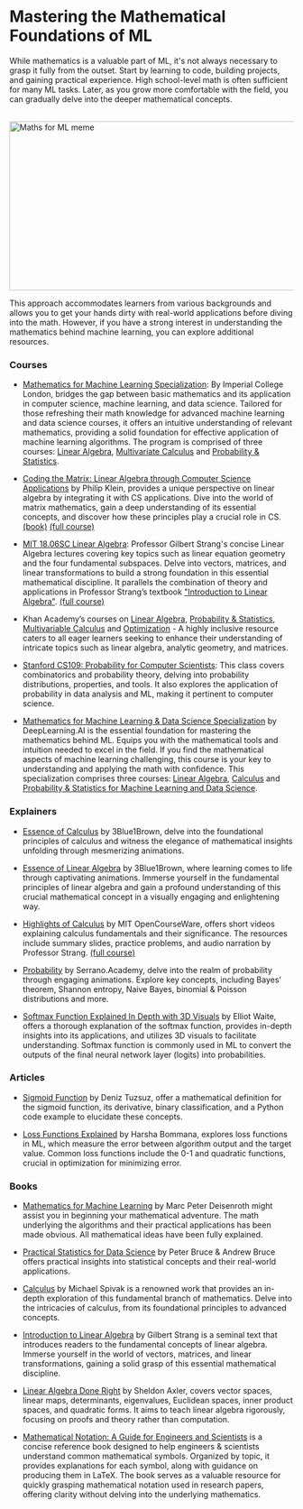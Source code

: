 # Mastering the Mathematical Foundations of ML

While mathematics is a valuable part of ML, it's not always necessary to grasp it fully from the outset. Start by learning to code, building projects, and gaining practical experience. High school-level math is often sufficient for many ML tasks. Later, as you grow more comfortable with the field, you can gradually delve into the deeper mathematical concepts.

<br />


<div style={{ position: "relative" }}>
  <Image
    src="/static/img/memes/mathsMeme.png"
    alt="Maths for ML meme"
    height="300"
    width="1000"
    priority
  />
</div>

This approach accommodates learners from various backgrounds and allows you to get your hands dirty with real-world applications before diving into the math. However, if you have a strong interest in understanding the mathematics behind machine learning, you can explore additional resources.

### Courses

- [Mathematics for Machine Learning Specialization](https://www.coursera.org/specializations/mathematics-machine-learning): By Imperial College London, bridges the gap between basic mathematics and its application in computer science, machine learning, and data science. Tailored for those refreshing their math knowledge for advanced machine learning and data science courses, it offers an intuitive understanding of relevant mathematics, providing a solid foundation for effective application of machine learning algorithms. The program is comprised of three courses: 
<a class="link" target="_blank" href="https://www.coursera.org/learn/linear-algebra-machine-learning?specialization=mathematics-machine-learning">Linear Algebra</a>,
<a class="link" target="_blank" href="https://www.coursera.org/learn/multivariate-calculus-machine-learning?specialization=mathematics-machine-learning">Multivariate Calculus</a> and
<a class="link" target="_blank" href="https://www.coursera.org/learn/pca-machine-learning?specialization=mathematics-machine-learning">Probability & Statistics</a>.

- [Coding the Matrix: Linear Algebra through Computer Science Applications](https://www.youtube.com/playlist?list=PLEhMEyM9jSinRHXJgRCOLZUiu9847V2g0) by Philip Klein, provides a unique perspective on linear algebra by integrating it with CS applications. Dive into the world of matrix mathematics, gain a deep understanding of its essential concepts, and discover how these principles play a crucial role in CS. <a class="link" target="_blank" href="https://github.com/akinguyen/Coding_the_matrix/blob/master/Philip%20N.%20Klein-Coding%20the%20Matrix_%20Linear%20Algebra%20through%20Computer%20Science%20Applications-Newtonian%20Press%20(2013).pdf">(book)</a> <a class="link" target="_blank" href="https://codingthematrix.com">(full course)</a>

- [MIT 18.06SC Linear Algebra](https://www.youtube.com/playlist?list=PL221E2BBF13BECF6C): Professor Gilbert Strang's concise Linear Algebra lectures covering key topics such as linear equation geometry and the four fundamental subspaces. Delve into vectors, matrices, and linear transformations to build a strong foundation in this essential mathematical discipline. It parallels the combination of theory and applications in Professor Strang’s textbook <a class="link" target="_blank" href="https://math.mit.edu/~gs/linearalgebra/ila5/indexila5.html">"Introduction to Linear Algebra"</a>. <a class="link" target="_blank" href="https://ocw.mit.edu/courses/18-06sc-linear-algebra-fall-2011/">(full course)</a>

- Khan Academy’s courses on [Linear Algebra](https://www.khanacademy.org/math/linear-algebra), [Probability & Statistics](https://www.khanacademy.org/math/probability), [Multivariable Calculus](https://www.khanacademy.org/math/multivariable-calculus) and [Optimization](https://www.khanacademy.org/math/old-differential-calculus/derivative-applications-dc/optimization-dc/e/optimization) - A highly inclusive resource caters to all eager learners seeking to enhance their understanding of intricate topics such as linear algebra, analytic geometry, and matrices.

- [Stanford CS109: Probability for Computer Scientists](https://www.youtube.com/playlist?list=PLoROMvodv4rOpr_A7B9SriE_iZmkanvUg): This class covers combinatorics and probability theory, delving into probability distributions, properties, and tools. It also explores the application of probability in data analysis and ML, making it pertinent to computer science.

- [Mathematics for Machine Learning & Data Science Specialization](https://www.deeplearning.ai/courses/mathematics-for-machine-learning-and-data-science-specialization/) by DeepLearning.AI is the essential foundation for mastering the mathematics behind ML. Equips you with the mathematical tools and intuition needed to excel in the field. If you find the mathematical aspects of machine learning challenging, this course is your key to understanding and applying the math with confidence. This specialization comprises three courses:
<a class="link" target="_blank" href="https://www.coursera.org/learn/machine-learning-linear-algebra?specialization=mathematics-for-machine-learning-and-data-science">Linear Algebra</a>,
<a class="link" target="_blank" href="https://www.coursera.org/learn/machine-learning-calculus?specialization=mathematics-for-machine-learning-and-data-science">Calculus</a> and
<a class="link" target="_blank" href="https://www.coursera.org/learn/machine-learning-probability-and-statistics?specialization=mathematics-for-machine-learning-and-data-science">Probability & Statistics for Machine Learning and Data Science</a>.

### Explainers

- [Essence of Calculus](https://www.youtube.com/playlist?list=PLZHQObOWTQDMsr9K-rj53DwVRMYO3t5Yr) by 3Blue1Brown, delve into the foundational principles of calculus and witness the elegance of mathematical insights unfolding through mesmerizing animations.

- [Essence of Linear Algebra](https://www.youtube.com/playlist?list=PLZHQObOWTQDPD3MizzM2xVFitgF8hE_ab) by 3Blue1Brown, where learning comes to life through captivating animations. Immerse yourself in the fundamental principles of linear algebra and gain a profound understanding of this crucial mathematical concept in a visually engaging and enlightening way.

- [Highlights of Calculus](https://www.youtube.com/playlist?list=PLBE9407EA64E2C318) by MIT OpenCourseWare, offers short videos explaining calculus fundamentals and their significance. The resources include summary slides, practice problems, and audio narration by Professor Strang. [(full course)](https://ocw.mit.edu/courses/res-18-005-highlights-of-calculus-spring-2010/)

- [Probability](https://www.youtube.com/playlist?list=PLs8w1Cdi-zvbv6iq6Xu01PgflKmMDRMDl) by Serrano.Academy, delve into the realm of probability through engaging animations. Explore key concepts, including Bayes' theorem, Shannon entropy, Naive Bayes, binomial & Poisson distributions and more.

- [Softmax Function Explained In Depth with 3D Visuals](https://www.youtube.com/watch?v=ytbYRIN0N4g) by Elliot Waite, offers a thorough explanation of the softmax function, provides in-depth insights into its applications, and utilizes 3D visuals to facilitate understanding. Softmax function is commonly used in ML to convert the outputs of the final neural network layer (logits) into probabilities.

### Articles

- [Sigmoid Function](https://www.learndatasci.com/glossary/sigmoid-function/) by Deniz Tuzsuz, offer a mathematical definition for the sigmoid function, its derivative, binary classification, and a Python code example to elucidate these concepts.

- [Loss Functions Explained](https://medium.com/deep-learning-demystified/loss-functions-explained-3098e8ff2b27) by Harsha Bommana, explores loss functions in ML, which measure the error between algorithm output and the target value. Common loss functions include the 0-1 and quadratic functions, crucial in optimization for minimizing error.

### Books

- [Mathematics for Machine Learning](https://mml-book.github.io/book/mml-book.pdf) by Marc Peter Deisenroth might assist you in beginning your mathematical adventure. The math underlying the algorithms and their practical applications has been made obvious. All mathematical ideas have been fully explained.

- [Practical Statistics for Data Science](https://www.goodreads.com/en/book/show/28646693) by Peter Bruce & Andrew Bruce offers practical insights into statistical concepts and their real-world applications.

- [Calculus](https://theswissbay.ch/pdf/Gentoomen%20Library/Maths/Calculus/Michael%20Spivak%20-%20Calculus.pdf) by Michael Spivak is a renowned work that provides an in-depth exploration of this fundamental branch of mathematics. Delve into the intricacies of calculus, from its foundational principles to advanced concepts.

- [Introduction to Linear Algebra](https://math.mit.edu/~gs/linearalgebra/ila5/indexila5.html) by Gilbert Strang is a seminal text that introduces readers to the fundamental concepts of linear algebra. Immerse yourself in the world of vectors, matrices, and linear transformations, gaining a solid grasp of this essential mathematical discipline.

- [Linear Algebra Done Right](https://www.cin.ufpe.br/~jrsl/Books/Linear%20Algebra%20Done%20Right%20-%20Sheldon%20Axler.pdf) by Sheldon Axler, covers vector spaces, linear maps, determinants, eigenvalues, Euclidean spaces, inner product spaces, and quadratic forms. It aims to teach linear algebra rigorously, focusing on proofs and theory rather than computation.

- [Mathematical Notation: A Guide for Engineers and Scientists](https://www.goodreads.com/book/show/14407567-mathematical-notation) is a concise reference book designed to help engineers & scientists understand common mathematical symbols. Organized by topic, it provides explanations for each symbol, along with guidance on producing them in LaTeX. The book serves as a valuable resource for quickly grasping mathematical notation used in research papers, offering clarity without delving into the underlying mathematics.

